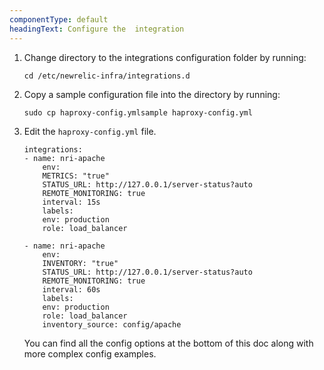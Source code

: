```yaml
---
componentType: default
headingText: Configure the  integration
---
```


1. Change directory to the integrations configuration folder by running:

    ```shell
    cd /etc/newrelic-infra/integrations.d
    ```

2. Copy a sample configuration file into the directory by running:

    ```shell
    sudo cp haproxy-config.ymlsample haproxy-config.yml
    ```

3. Edit the `haproxy-config.yml` file. 

    ```
    integrations:
    - name: nri-apache
        env:
        METRICS: "true"
        STATUS_URL: http://127.0.0.1/server-status?auto
        REMOTE_MONITORING: true
        interval: 15s
        labels:
        env: production
        role: load_balancer

    - name: nri-apache
        env:
        INVENTORY: "true"
        STATUS_URL: http://127.0.0.1/server-status?auto
        REMOTE_MONITORING: true
        interval: 60s
        labels:
        env: production
        role: load_balancer
        inventory_source: config/apache
    ```

    You can find all the config options at the bottom of this doc along with more complex config examples.

